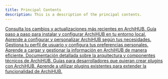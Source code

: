 ```yaml
---
title: Principal Contents
description: This is a description of the principal contents.
---
```



<CardGrid stagger>

<Card title="Changelog" icon="seti:clock">
  <a href="/archihub.github.io/es/changelog">
    Consulta los cambios y actualizaciones más recientes en ArchiHUB.
  </a>
</Card>

<Card title="Instalación" icon="rocket" iconColor="blue">
  <a href="/archihub.github.io/es/install_local">
    Guía paso a paso para instalar y configurar ArchiHUB en tu entorno local.
  </a>
</Card>

<Card title="Configuración de la herramienta" icon="seti:config">
  <a href="/archihub.github.io/es/config_local">
    Aprende a configurar y personalizar ArchiHUB según tus necesidades.
  </a>
</Card>

<Card title="Mi perfil" icon="pencil">
  <a href="/archihub.github.io/es/perfil/config">
    Gestiona tu perfil de usuario y configura tus preferencias personales.
  </a>
</Card>

<Card title="Carga de la información" icon="document">
  <a href="/archihub.github.io/es/catalogacion">
    Aprende a cargar y gestionar la información en ArchiHUB de manera eficiente.
  </a>
</Card>

<Card title="Documentación técnica" icon="seti:json">
  <a href="/archihub.github.io/es/stack">
    Documentación detallada sobre la arquitectura y componentes técnicos de
    ArchiHUB.
  </a>
</Card>

<Card title="Guías para desarrolladores" icon="information">
  <a href="/archihub.github.io/es/crear_plugin">
    Guías para desarrolladores que quieran crear plugins con ArchiHUB.
  </a>
</Card>

<Card title="Plugins" icon="star">
  <a href="/archihub.github.io/es/file_processing">
    Aprende a utilizar plugins existentes para extender la funcionalidad de
    ArchiHUB.
  </a>
</Card>

</CardGrid>
